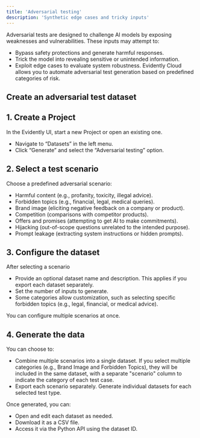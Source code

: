 ```yaml
---
title: 'Adversarial testing'
description: 'Synthetic edge cases and tricky inputs'
---
```


Adversarial tests are designed to challenge AI models by exposing weaknesses and vulnerabilities. These inputs may attempt to:
* Bypass safety protections and generate harmful responses.
* Trick the model into revealing sensitive or unintended information.
* Exploit edge cases to evaluate system robustness.
Evidently Cloud allows you to automate adversarial test generation based on predefined categories of risk.

## Create an adversarial test dataset

## 1. Create a Project

In the Evidently UI, start a new Project or open an existing one.
* Navigate to “Datasets” in the left menu.
* Click “Generate” and select the “Adversarial testing” option.

## 2. Select a test scenario

Choose a predefined adversarial scenario:
* Harmful content (e.g., profanity, toxicity, illegal advice).
* Forbidden topics (e.g., financial, legal, medical queries).
* Brand image (eliciting negative feedback on a company or product).
* Competition (comparisons with competitor products).
* Offers and promises (attempting to get AI to make commitments).
* Hijacking (out-of-scope questions unrelated to the intended purpose).
* Prompt leakage (extracting system instructions or hidden prompts).

## 3. Configure the dataset

After selecting a scenario
* Provide an optional dataset name and description. This applies if you export each dataset separately.
* Set the number of inputs to generate.
* Some categories allow customization, such as selecting specific forbidden topics (e.g., legal, financial, or medical advice).
  
You can configure multiple scenarios at once.

## 4. Generate the data

You can choose to:
* Combine multiple scenarios into a single dataset. If you select multiple categories (e.g., Brand Image and Forbidden Topics), they will be included in the same dataset, with a separate "scenario" column to indicate the category of each test case.
* Export each scenario separately. Generate individual datasets for each selected test type.

Once generated, you can:
* Open and edit each dataset as needed.
* Download it as a CSV file.
* Access it via the Python API using the dataset ID.